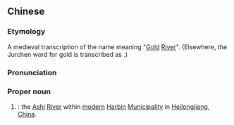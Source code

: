 ==Chinese==
{{zh-forms|gloss=-}}
{{wikipedia|Ashi River}}
===Etymology===
A medieval transcription of the {{etyl|juc|zh}} name meaning "[[gold|Gold]] [[river|River]]". (Elsewhere, the Jurchen word for gold is transcribed as {{ltc-l|[[按]][[春]]}}.)

===Pronunciation===
{{zh-pron
|m=Ànchūhǔ
|mc=1,2,1
|cat=pn
}}

===Proper noun===
{{zh-proper noun}}
# {{lb|zh|historical|_|geography}} {{former name of|阿什|lang=zh|nodot=a}}: the [[Ashi]] [[river|River]] within [[modern]] [[Harbin]] [[municipality|Municipality]] in [[Heilongjiang]], [[China]].